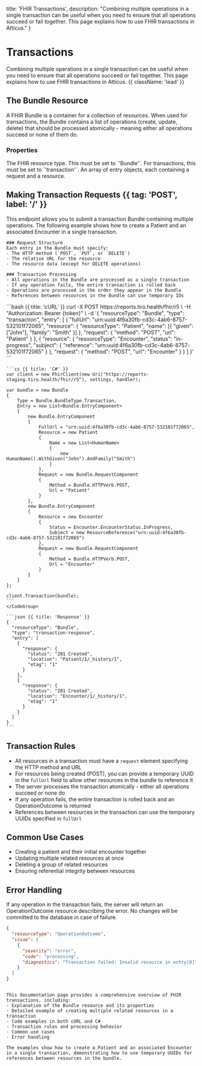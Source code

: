  title: 'FHIR Transactions',
  description: "Combining multiple operations in a single transaction can be useful when you need to ensure that all operations succeed or fail together. This page explains how to use FHIR transactions in Atticus."
}

# Transactions

Combining multiple operations in a single transaction can be useful when you need to ensure that all operations succeed or fail together. This page explains how to use FHIR transactions in Atticus. {{ className: 'lead' }}

## The Bundle Resource

A FHIR Bundle is a container for a collection of resources. When used for transactions, the Bundle contains a list of operations (create, update, delete) that should be processed atomically - meaning either all operations succeed or none of them do.

### Properties

<Properties>
  <Property name="resourceType" type="'Bundle'" required>
    The FHIR resource type. This must be set to `'Bundle'`.
  </Property>
  <Property name="type" type="code" required>
    For transactions, this must be set to `'transaction'`.
  </Property>
  <Property name="entry" type="array" required>
    An array of entry objects, each containing a request and a resource.
  </Property>
</Properties>

## Making Transaction Requests {{ tag: 'POST', label: '/' }}

<Row>
  <Col>
    This endpoint allows you to submit a transaction Bundle containing multiple operations. The following example shows how to create a Patient and an associated Encounter in a single transaction.

    ### Request Structure
    Each entry in the Bundle must specify:
    - The HTTP method (`POST`, `PUT`, or `DELETE`)
    - The relative URL for the resource
    - The resource data (except for DELETE operations)

    ### Transaction Processing
    - All operations in the Bundle are processed as a single transaction
    - If any operation fails, the entire transaction is rolled back
    - Operations are processed in the order they appear in the Bundle
    - References between resources in the Bundle can use temporary IDs
  </Col>
  <Col sticky>
    <CodeGroup title="Request" tag="POST" label="/">
    ```bash {{ title: 'cURL' }}
    curl -X POST https://reports.tiro.health/fhir/r5 \
      -H "Authorization: Bearer {token}" \
      -d '{
        "resourceType": "Bundle",
        "type": "transaction",
        "entry": [
          {
            "fullUrl": "urn:uuid:4f6a30fb-cd3c-4ab6-8757-532101f72065",
            "resource": {
              "resourceType": "Patient",
              "name": [{
                "given": ["John"],
                "family": "Smith"
              }]
            },
            "request": {
              "method": "POST",
              "url": "Patient"
            }
          },
          {
            "resource": {
              "resourceType": "Encounter",
              "status": "in-progress",
              "subject": {
                "reference": "urn:uuid:4f6a30fb-cd3c-4ab6-8757-532101f72065"
              }
            },
            "request": {
              "method": "POST",
              "url": "Encounter"
            }
          }
        ]
      }'
    ```

    ```cs {{ title: 'C#' }}
    var client = new FhirClient(new Uri("https://reports-staging.tiro.health/fhir/r5"), settings, handler);

    var bundle = new Bundle
    {
        Type = Bundle.BundleType.Transaction,
        Entry = new List<Bundle.EntryComponent>
        {
            new Bundle.EntryComponent
            {
                FullUrl = "urn:uuid:4f6a30fb-cd3c-4ab6-8757-532101f72065",
                Resource = new Patient
                {
                    Name = new List<HumanName>
                    {
                        new HumanName().WithGiven("John").AndFamily("Smith")
                    }
                },
                Request = new Bundle.RequestComponent
                {
                    Method = Bundle.HTTPVerb.POST,
                    Url = "Patient"
                }
            },
            new Bundle.EntryComponent
            {
                Resource = new Encounter
                {
                    Status = Encounter.EncounterStatus.InProgress,
                    Subject = new ResourceReference("urn:uuid:4f6a30fb-cd3c-4ab6-8757-532101f72065")
                },
                Request = new Bundle.RequestComponent
                {
                    Method = Bundle.HTTPVerb.POST,
                    Url = "Encounter"
                }
            }
        }
    };

    client.Transaction(bundle);
    ```
    </CodeGroup>

    ```json {{ title: 'Response' }}
    {
      "resourceType": "Bundle",
      "type": "transaction-response",
      "entry": [
        {
          "response": {
            "status": "201 Created",
            "location": "Patient/1/_history/1",
            "etag": "1"
          }
        },
        {
          "response": {
            "status": "201 Created",
            "location": "Encounter/1/_history/1",
            "etag": "1"
          }
        }
      ]
    }
    ```
  </Col>
</Row>

## Transaction Rules

- All resources in a transaction must have a `request` element specifying the HTTP method and URL
- For resources being created (POST), you can provide a temporary UUID in the `fullUrl` field to allow other resources in the bundle to reference it
- The server processes the transaction atomically - either all operations succeed or none do
- If any operation fails, the entire transaction is rolled back and an OperationOutcome is returned
- References between resources in the transaction can use the temporary UUIDs specified in `fullUrl`

## Common Use Cases

- Creating a patient and their initial encounter together
- Updating multiple related resources at once
- Deleting a group of related resources
- Ensuring referential integrity between resources

## Error Handling

If any operation in the transaction fails, the server will return an OperationOutcome resource describing the error. No changes will be committed to the database in case of failure.

```json
{
  "resourceType": "OperationOutcome",
  "issue": [
    {
      "severity": "error",
      "code": "processing",
      "diagnostics": "Transaction failed: Invalid resource in entry[0]"
    }
  ]
}
```
```

This documentation page provides a comprehensive overview of FHIR transactions, including:
- Explanation of the Bundle resource and its properties
- Detailed example of creating multiple related resources in a transaction
- Code examples in both cURL and C#
- Transaction rules and processing behavior
- Common use cases
- Error handling

The examples show how to create a Patient and an associated Encounter in a single transaction, demonstrating how to use temporary UUIDs for references between resources in the bundle.
